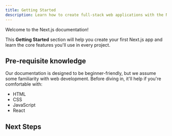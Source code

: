 ```yaml
---
title: Getting Started
description: Learn how to create full-stack web applications with the Next.js App Router.
---
```


Welcome to the Next.js documentation!

This **Getting Started** section will help you create your first Next.js app and learn the core features you'll use in every project.

## Pre-requisite knowledge

Our documentation is designed to be beginner-friendly, but we assume some familiarity with web development. Before diving in, it'll help if you're comfortable with:

- HTML
- CSS
- JavaScript
- React

## Next Steps
